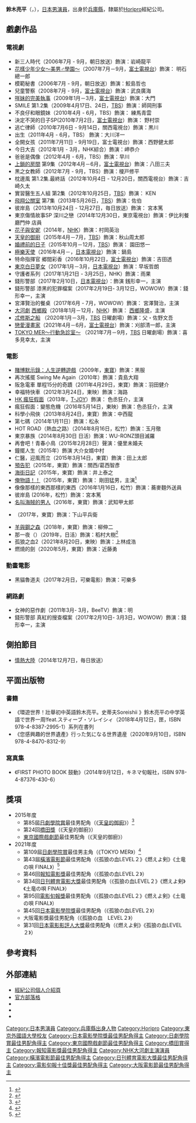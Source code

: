 {{BLPsources|time=2021-10-10T08:01:02+00:00}}
{{noteTA
|G1=JP Show
}}
{{藝人
| 類型 = 男演員
| 圖片 = Suzuki Ryohei from "One Night" at Opening Ceremony of the Tokyo International Film Festival 2019 (49014076077).jpg
| 圖片簡介 = 攝於[[第32屆東京國際電影節|第32屆東京國際電影節]]
| 外文名 = {{lang|ja|すずき りょうへい}}
| 本名 = {{lang|ja|鈴木 亮平}}
| 羅馬拼音 = Suzuki Ryōhei
| 國籍 = {{JPN}}
| 出生日期 = {{birth_date_and_age|1983|3|29}}
| 出生地點 = {{JPN}}[[兵庫縣|兵庫縣]][[西宮市|西宮市]]
| 職業 = [[演員|演員]]
| 語言 = [[日語|日語]]、[[英語|英語]]
| 教育程度 = [[東京外國語大學|東京外國語大學]]
| 配偶 = {{marriage|圈外女性|2011年7月結婚}}<ref>{{cite web |url=http://www.oricon.co.jp/news/2000277/full/ |language=ja |script-title=ja:俳優・鈴木亮平が一般女性と結婚 年内にもパパ|publisher=[[Oricon|Oricon]] |date=2011-07-28 |accessdate=2015-10-02 |archive-date=2019-06-29 |archive-url=https://web.archive.org/web/20190629023611/https://www.oricon.co.jp/news/2000277/full/ |dead-url=no }}</ref>
| 兒女 = 女兒<br>{{birth_year_and_age|2011|11}}
| 出身地 =
| 出道日期 = 
| 活躍年代 = 2006年至今
| 代表作 = 
| 出道作 = 
| 經紀公司 = [[Horipro|Horipro]]
| imdb = 0840660
| 獎項 = 詳見[[鈴木亮平#獎項|獎項]]
| 網站 = {{Official|http://www.horipro.co.jp/suzukiryohei/}}
}}
'''鈴木亮平'''（{{jpn|j=鈴木 亮平|hg=すずき りょうへい|rm=Suzuki Ryōhei}}，{{bd|1983年|3月29日|||Suzuki Ryōhei}}），[[日本|日本]][[男演員|男演員]]，出身於[[兵庫縣|兵庫縣]]，隸屬於[[Horipro|Horipro]]經紀公司。

== 戲劇作品 ==
=== 電視劇 ===
* 新三人時代（2006年7月 - 9月，朝日放送）飾演：岩崎龍平
* [[花樣少年少女_(2007年電視劇)|花樣少年少女～美男♂學園～]]（2007年7月－9月，[[富士電視台|富士電視台]]）飾演： 明石總一郎
* 模範秘書（2006年7月 - 9月，朝日放送）飾演：鮫島哲也
* 兒童警察（2008年7月 - 9月，[[富士電視台|富士電視台]]）飾演：武良廣海
* [[咩妹的完美執事|咩妹的完美執事]]（2009年1月－3月，[[富士電視台|富士電視台]]）飾演：大門
* SMILE 第1.2集（2009年4月17日、24日，[[TBS電視台|TBS]]）飾演：師岡刑事 
* 不良仔和眼鏡妹（2010年4月 - 6月，TBS）飾演： 練馬青雲
* 決定不哭的日子SP(2010年7月2日，[[富士電視台|富士電視台]]）飾演： 野村崇
* 逃亡律師（2010年7月6日 - 9月14日，關西電視台）飾演：黒川
* 出生（2011年4月 - 6月，TBS） 飾演：大川洋一
* 全開女孩（2011年7月11日 - 9月19日，富士電視台）飾演：西野健太郎 
* 今日大吉（2012年1月 - 3月，NHK綜合）飾演：岬恭介
* 爸爸是偶像（2012年4月 - 6月，TBS）飾演：早川
* [[上鎖的房間_(電視劇)|上鎖的房間]] 第9集（2012年4月－6月，[[富士電視台|富士電視台]]）飾演：八田三夫
* 黒之女教師（2012年7月 - 9月，TBS）飾演：榎戸修平
* 枕邊風 第1.2集.最終話（2012年10月4日 - 12月20日，關西電視台）飾演：吉崎久太
* 實習醫生五人組 第2集（2012年10月25日，[[TBS電視台|TBS]]）飾演： KEN
* [[飛翔公關室|飛翔公關室]] 第7集（2013年5月26日，[[TBS電視台|TBS]]）飾演：佐伯
* 彼岸島（2013年10月24日 - 12月27日，毎日放送）飾演： 宮本篤
* 東京傷情故事SP 深川之戀（2014年12月30日，東京電視台）飾演：伊比利餐廳門仲 店員
* [[花子與安妮|花子與安妮]]（2014年，[[日本放送協會|NHK]]）飾演：村岡英治
* [[天皇的御廚#連續劇（2015年版）|天皇的御廚]]（2015年4月－7月，[[TBS電視台|TBS]]）飾演：秋山周太郎
* [[婚禮前的日子|婚禮前的日子]]（2015年10月－12月，[[TBS電視台|TBS]]）飾演： 園田悠一
* [[極樂天使|極樂天使]]（2016年4月－，[[日本電視台|日本電視台]]）飾演：鍋島
* 特命指揮官 郷間彩香（2016年10月22日，[[富士電視台|富士電視台]]）飾演：吉田透
* [[東京白日夢女|東京白日夢女]]（2017年1月－3月，[[日本電視台|日本電視台]]）飾演：早坂哲朗
* 守護者系列（2017年1月21日 - 3月25日，NHK）飾演：雨果
* 錢形警部（2017年2月10日，[[日本電視台|日本電視台]]）：飾演 銭形幸一，主演
* 錢形警部 漆黑的犯罪檔案（2017年2月19日- 3月12日，WOWOW）飾演：錢形幸一，主演
* 宮澤賢治的餐桌（2017年6月 - 7月，WOWOW）飾演： 宮澤賢治，主演
* [[NHK大河劇|大河劇]] [[西鄉殿|西鄉殿]]（2018年1月－12月，[[日本放送協會|NHK]]）飾演： [[西鄉隆盛|西鄉隆盛]]，主演
* [[忒修斯之船_(漫畫)|忒修斯之船]] （2020年1月－3月，[[TBS電視台|TBS]] 日曜劇場）飾演：父・佐野文吾
* [[戀愛漫畫家|戀愛漫畫家]]（2021年4月－6月，[[富士電視台|富士電視台]]）飾演：刈部清一郎，主演
* [[TOKYO_MER～行動急診室～|TOKYO MER～行動急診室～]] （2021年7月－9月，[[TBS電視台|TBS]] 日曜劇場）飾演：喜多見幸太，主演

=== 電影 ===
* [[賭博默示錄#電影版|賭博默示錄：人生逆轉遊戲]]（2009年，[[東寶|東寶]]）飾演：黑服
* 再次搖擺 Swing Me Again（2010年）飾演：貴島大翔
* 阪急電車 單程15分的奇蹟（2011年4月29日，東寶）飾演：羽田健介
* 幸福特快車（2012年3月24日，東映）飾演：海路
* [[瘋狂假面#電影|HK 瘋狂假面]]（2013年，[[T-JOY|T-JOY]]）飾演： 色丞狂介，主演
* 瘋狂假面：變態危機（2016年5月14日，東映）飾演：色丞狂介，主演
* 科學小飛俠（2013年8月24日，東寶）飾演：中西龍
* 第七碼（2014年1月11日）飾演：松永
* HOT ROAD（熱血之路）（2014年8月16日，松竹）飾演：玉月徹
* 東京暴族（2014年8月30日 日活）飾演：WU-RONZ頭目滅羅
* 再會吧！青春小鳥（2015年2月28日）聲演：優里未婚夫
* 鐘擺人生（2015年）飾演 大介女婿中村
* 仁醫，迎風而立（2015年3月14日，東寶）飾演：田上太郎
* [[預告犯|預告犯]]（2015年，東寶）飾演：關西/葛西智彥
* [[海街日記|海街日記]]（2015年，東寶）飾演：井上泰之
* [[俺物語！！|俺物語！！]]（2015年，東寶）飾演： 剛田猛男，主演<ref>{{cite web |url=http://www.oricon.co.jp/news/2053330/full/ |language=ja |script-title=ja:鈴木亮平、実写映画『俺物語!!』で猛男役に 役作りで30キロ増|publisher=[[Oricon|Oricon]] |date=2015-05-26 |accessdate=2015-10-02 |archive-date=2015-06-07 |archive-url=https://web.archive.org/web/20150607193222/http://www.oricon.co.jp/news/2053330/full/ |dead-url=no }}</ref>
* 像像那樣的東西那樣的東西（2016年1月16日，松竹）飾演：蕎麥麵外送員
* 彼岸島 (2016年，松竹）飾演：宮本篤
* [[名叫海賊的男人|名叫海賊的男人]]（2016年，東寶）飾演：武知甲太郎
* {{link-ja|忍者之國|忍びの国}}（2017年，東寶）飾演：下山平兵衛
* [[羊與鋼之森|羊與鋼之森]]（2018年，東寶）飾演：柳伸二
* 那一夜（{{lang|ja|ひとよ}}）（2019年，日活）飾演：稻村大樹<ref>{{Cite news|url=https://www.oricon.co.jp/news/2132505/full/|script-title=ja:白石和彌監督最新作は“至高の家族ドラマ”主演・佐藤健が鈴木亮平、松岡茉優と兄妹に|publisher=ORICON NEWS|date=2019-03-29|accessdate=2019-03-29|language=ja|archive-date=2019-03-29|archive-url=https://web.archive.org/web/20190329062710/https://www.oricon.co.jp/news/2132505/full/|dead-url=no}}</ref>
* 孤狼之血2（2021年8月20日，東映）飾演：上林成浩
* 燃燒的劍（2020年5月，東寶）飾演：近藤勇

=== 動畫電影 ===
* 黑貓魯道夫（2017年2月日，可樂電影）飾演：可樂多

=== 網路劇 ===
* 女神的惡作劇（2011年3月- 3月，BeeTV）飾演：明
* 錢形警部 真紅的搜查檔案（2017年2月10日- 3月3日，WOWOW）飾演：錢形幸一，主演

== 側拍節目 ==
* [[情熱大陸|情熱大陸]]（2014年12月7日，毎日放送）

== 平面出版物 ==
=== 書籍 ===
* 《環遊世界！壯舉初中英語鈴木亮平。史蒂夫Soreishii 》鈴木亮平の中学英語で世界一周!feat.スティーブ・ソレイシィ（2018年4月12日，匣，ISBN  978-4-8387-2995-1）系列在書列
* 《您感興趣的世界遺產》行った気になる世界遺産（2020年9月10日，ISBN 978-4-8470-8312-9）

=== 寫真集 ===
* 《FIRST PHOTO BOOK 鼓動》（2014年9月12日，キネマ旬報社，ISBN 978-4-87376-430-6）

== 獎項 ==
*2015年度
**第85屆[[日劇學院賞|日劇學院賞]]最佳男配角（《[[天皇的御廚|天皇的御廚]]》）<ref>{{Cite web|script-title=ja:佐藤健、「天皇の料理番」ドラマアカデミー賞6部門制覇に「ファンの存在が原動力」|url=https://www.cinemacafe.net/article/2015/08/14/33431.html|access-date=2022-03-31|work=cinemacafe.net|language=ja}}</ref>
**第24回[[橋田獎|橋田獎]]（《天皇的御廚》）
**[[東京國際戲劇節|東京國際戲劇節]]最佳男配角（《天皇的御廚》）
*2021年度 
**第109屆[[日劇學院賞|日劇學院賞]]最佳男主角（《TOKYO MER》）<ref>[https://thetv.jp/feature/drama-academy/109/awards/best-actor.html/ {{lang|ja|ザテレビジョンがおくるドラマアカデミー賞}}]</ref>
**第43屆[[橫濱電影節|橫濱電影節]]最佳男配角（《孤狼の血LEVEL２》《燃えよ剣》《土竜の唄 FINAL》）<ref>{{Cite web|script-title=ja:ヨコハマ映画祭|url=http://yokohama-eigasai.o.oo7.jp/|access-date=2022-03-31|work=yokohama-eigasai.o.oo7.jp}}</ref>
**第46回[[報知電影獎|報知電影獎]]最佳男配角（《孤狼の血LEVEL２》）
**第34回[[日刊體育電影大獎|日刊體育電影大獎]]最佳男配角（《孤狼の血LEVEL２》《燃えよ剣》《土竜の唄 FINAL》）
**第95回[[電影旬報#電影旬報十佳獎|電影旬報獎]]最佳男配角（《孤狼の血LEVEL２》《燃えよ剣》《土竜の唄 FINAL》）
**第45回[[日本電影學院獎|日本電影學院獎]]最佳男配角（《孤狼の血LEVEL２》）
**大阪電影獎最佳男配角（《孤狼の血　LEVEL２》）
**第31回[[日本電影影評人大獎|日本電影影評人大獎]]最佳男配角（《燃えよ剣》《孤狼の血LEVEL２》）

== 參考資料 ==
{{Reflist}}

== 外部連結 ==
* [http://www.horipro.co.jp/suzukiryohei/ 經紀公司個人介紹頁]{{ja icon}}
* [http://ameblo.jp/suzuki-ryohei/ 官方部落格]{{ja icon}}
* {{facebook|ryoheisuzuki.official|Ryohei Suzuki 鈴木亮平}}{{ja icon}}
* {{twitter|ryoheiheisuzuki|鈴木亮平}}{{ja icon}}
*{{IMDb name|id=0840660}}

{{NHK大河劇主演演員}}
{{日本電影學院獎最佳男配角}}
{{日劇學院賞最佳男主角}}
{{日劇學院賞最佳男配角}}
{{東京國際戲劇節最佳男配角}}
{{電影旬報十佳獎最佳男配角}}
{{橫濱電影節最佳男配角}}
{{日刊體育電影大獎最佳男配角獎}}
{{報知電影獎最佳男配角}}
{{大阪電影節最佳男配角}}
{{日本電影影評人大獎最佳男配角獎}}

{{DEFAULTSORT:Suzuki Ryōhei}}
[[Category:日本男演員|Category:日本男演員]]
[[Category:兵庫縣出身人物|Category:兵庫縣出身人物]]
[[Category:Horipro|Category:Horipro]]
[[Category:東京外國語大學校友|Category:東京外國語大學校友]]
[[Category:日本電影學院獎最佳男配角得主|Category:日本電影學院獎最佳男配角得主]]
[[Category:日劇學院賞最佳男配角得主|Category:日劇學院賞最佳男配角得主]]
[[Category:東京國際戲劇節最佳男配角得主|Category:東京國際戲劇節最佳男配角得主]]
[[Category:橋田賞得主|Category:橋田賞得主]]
[[Category:報知電影獎最佳男配角得主|Category:報知電影獎最佳男配角得主]]
[[Category:NHK大河劇主演演員|Category:NHK大河劇主演演員]]
[[Category:橫濱電影節最佳男配角得主|Category:橫濱電影節最佳男配角得主]]
[[Category:日刊體育電影大獎最佳男配角得主|Category:日刊體育電影大獎最佳男配角得主]]
[[Category:電影旬報十佳獎最佳男配角得主|Category:電影旬報十佳獎最佳男配角得主]]
[[Category:大阪電影節最佳男配角得主|Category:大阪電影節最佳男配角得主]]